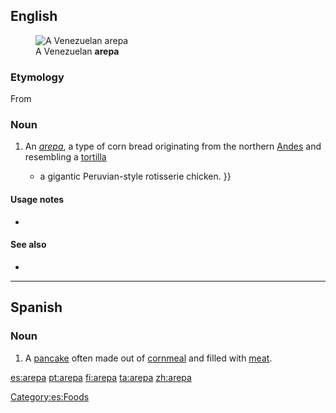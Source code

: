 ==English==
[[File:Arepa_asada.JPG|thumb|A Venezuelan '''arepa''']]

===Etymology===
From {{etyl|es}} {{term|lang=es|arepa}}

===Noun===
{{en-noun}}

# An ''[[#Spanish|arepa]]'', a type of corn bread originating from the northern [[Andes]] and resembling a [[tortilla]]
#* {{quote-news|2009|January 25|Kris Ensminger|On the Cheap|New York Times|url=http://www.nytimes.com/2009/01/25/nyregion/thecity/25rest.html
|passage=The menu darts among Latin American cuisines like '''arepas''', empanadas (a duo) and {{...|Luz’s most popular dish,}} a gigantic Peruvian-style rotisserie chicken. }}

====Usage notes====
* {{en-usage-foreignism|Spanish}}

====See also====
* {{pedialite}}

----

==Spanish==

===Noun===
{{es-noun|f}}

# A [[pancake]] often made out of [[cornmeal]] and filled with [[meat]].

[[Category:es:Foods]]

[[es:arepa]]
[[pt:arepa]]
[[fi:arepa]]
[[ta:arepa]]
[[zh:arepa]]